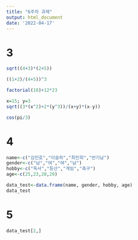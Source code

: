 ```yaml
---
title: "6주차 과제"
output: html_document
date: '2022-04-17'
---
```

# 3
```r
sqrt((4+3)*(2+5))

((1+2)/(4+5))^3

factorial(10)+12*23

x=15; y=3
sqrt((3*(x^2)+2*(y^3))/(x+y)*(x-y))

cos(pi/3)
```

# 4
```r
name<-c("김민호","이슬하","최민희","반기남")
gender<-c("남","여","여","남")
hobby<-c("독서","등산","게임","축구")
age<-c(25,23,28,29)

data_test<-data.frame(name, gender, hobby, age)
data_test
```


# 5
```r
data_test[2,]
```

